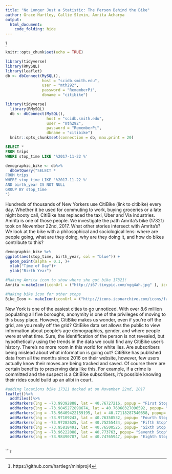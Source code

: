 ```yaml
---
title: "No Longer Just a Statistic: The Person Behind the Bike"
author: Grace Hartley, Callie Slevin, Amrita Acharya
output: 
  html_document:
    code_folding: hide
---
```



^[https://github.com/hartlegr/miniproj4]


```r
knitr::opts_chunk$set(echo = TRUE)
```

```r
library(tidyverse)
library(RMySQL)
library(leaflet)
db <- dbConnect(MySQL(),
                host = "scidb.smith.edu",
                user = "mth292",
                password = "RememberPi",
                dbname = "citibike") 
```

```r
library(tidyverse)
  library(RMySQL)
  db <- dbConnect(MySQL(), 
                  host = "scidb.smith.edu", 
                  user = "mth292", 
                  password = "RememberPi", 
                  dbname = "citibike")
  knitr::opts_chunk$set(connection = db, max.print = 20)

```

```sql
SELECT *
FROM trips 
WHERE stop_time LIKE '%2017-11-22 %'

```

```r
demographic_bike <- db%>%
  dbGetQuery("SELECT *
FROM trips 
WHERE stop_time LIKE '%2017-11-22 %'
AND birth_year IS NOT NULL
GROUP BY stop_time
")

```
Hundreds of thousands of New Yorkers use CitiBike (link to citibike) every day. Whether it be used for commuting to work, buying groceries or a late night booty call, CitiBike has replaced the taxi, Uber and Via industries. Amrita is one of those people. We investigate the path Amrita’s bike (17321) took on November 22nd, 2017. What other stories intersect with Amrita’s? We look at the bike with a philosophical and sociological lens: where are people going, what are they doing, why are they doing it, and how do bikes contribute to this? 



```r
demographic_bike %>%
ggplot(aes(stop_time, birth_year, col = "blue")) +
  geom_point(alpha = 0.1, )+ 
  xlab("Time of Day")+
  ylab("Birth Year")

```



```r
#Making Amrita icon to show where she got bike 17321!
Amrita <-makeIcon(iconUrl = ("http://i67.tinypic.com/ngq4ah.jpg" ), iconWidth = 35, iconHeight = 40) 
```

```r
#Making bike icon for other stops
Bike_Icon <- makeIcon(iconUrl = ("http://icons.iconarchive.com/icons/fasticon/ifunny-vol-2/128/bike-icon.png"), iconWidth = 35, iconHeight = 40)
```
New York is one of the easiest cities to go unnoticed. With over 8.6 million populating all five boroughs, anonymity is one of the privileges of moving to this busy place. However, CitiBike makes us wonder, even if you’re off the grid, are you really off the grid?
	CitiBike data set allows the public to view information about people’s age demographics, gender, and where people were at what time. Sure, the identification of the person is not revealed, but hypothetically using the trends in the data we could find any CitiBike user’s history. There’s no more room in this world for white lies. 
	Are subscribers being mislead about what information is going out? CitiBike has published data from all the months since 2016 on their website, however, few users actually know their moves are being tracked and saved. 
	Of course there are certain benefits to preserving data like this. For example, if a crime is committed and the suspect is a CitiBike subscribers, it’s possible knowing their rides could build up an alibi in court.


```r
#adding locations bike 17321 docked at on November 22nd, 2017
leaflet()%>%
  addTiles()%>%
  addMarkers(lng = -73.99392888, lat = 40.76727216, popup = "First Stop", icon = Bike_Icon)%>% 
  addMarkers(lng = -73.9845272898674, lat = 40.76068327096592, popup= "Second Stop", icon = Bike_Icon)%>% 
  addMarkers(lng = -73.96409422159195, lat = 40.77118287540658, popup= "Third Stop", icon = Bike_Icon)%>%
  addMarkers(lng = -73.97109243, lat = 40.76350532, popup= "Fourth Stop", icon = Bike_Icon)%>%
  addMarkers(lng = -73.97282625, lat = 40.75255434, popup= "Fifth Stop", icon = Bike_Icon)%>%
  addMarkers(lng = -73.95818491, lat = 40.76500525, popup= "Sixth Stop (AMRITA!)", icon = Amrita)%>%
  addMarkers(lng = -73.96222088, lat = 40.773763, popup= "Seventh Stop", icon = Bike_Icon)%>%
  addMarkers(lng = -73.98490707, lat = 40.74765947, popup= "Eighth Stop", icon = Bike_Icon)
 
```


```r
